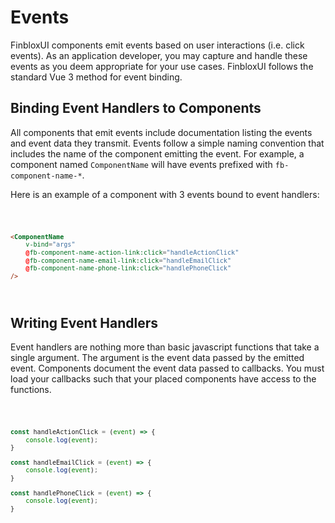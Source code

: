 
<Meta title="Documentation/Events" />

# Events

FinbloxUI components emit events based on user interactions (i.e. click events). As an application developer, you may capture and handle these events
as you deem appropriate for your use cases. FinbloxUI follows the standard Vue 3 method for event binding.


## Binding Event Handlers to Components

All components that emit events include documentation listing the events and event data they transmit. Events follow a simple naming convention that
includes the name of the component emitting the event. For example, a component named `ComponentName` will have events prefixed with `fb-component-name-*`.

Here is an example of a component with 3 events bound to event handlers:

<code>

``` html
<ComponentName
    v-bind="args"
    @fb-component-name-action-link:click="handleActionClick"
    @fb-component-name-email-link:click="handleEmailClick"
    @fb-component-name-phone-link:click="handlePhoneClick"
/>
```

</code>

## Writing Event Handlers

Event handlers are nothing more than basic javascript functions that take a single argument. The argument is the event data passed by the emitted event.
Components document the event data passed to callbacks. You must load your callbacks such that your placed components have access to the functions.

<code>

``` javascript
const handleActionClick = (event) => {
    console.log(event);
}

const handleEmailClick = (event) => {
    console.log(event);
}

const handlePhoneClick = (event) => {
    console.log(event);
}
```

</code>
